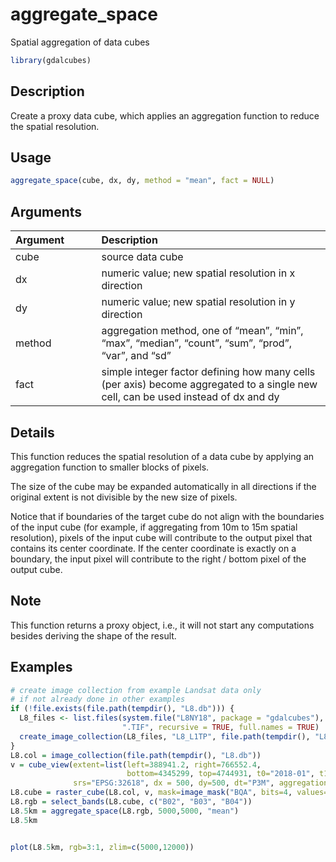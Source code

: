 # aggregate_space

Spatial aggregation of data cubes



```r
library(gdalcubes)
```

## Description

Create a proxy data cube, which applies an aggregation function to reduce the spatial resolution.


## Usage


```r
aggregate_space(cube, dx, dy, method = "mean", fact = NULL)

```


## Arguments

| Argument    | Description                       |
|:------------|:----------------------------------|
| cube | source data cube |
| dx | numeric value; new spatial resolution in x direction |
| dy | numeric value; new spatial resolution in y direction |
| method | aggregation method, one of "mean", "min", "max", "median", "count", "sum", "prod", "var", and "sd" |
| fact | simple integer factor defining how many cells (per axis) become aggregated to a single new cell, can be used instead of dx and dy |


## Details

This function reduces the spatial resolution of a data cube by applying an aggregation function to smaller blocks of pixels.   

The size of the cube may be expanded automatically in all directions if the original extent is not divisible by the new size of pixels.

Notice that if boundaries of the target cube do not align with the boundaries of the input cube (for example, if aggregating from 10m to 15m spatial resolution), pixels of
the input cube will contribute to the output pixel that contains its center coordinate. If the center coordinate is exactly on a boundary, the input pixel will contribute to 
the right / bottom pixel of the output cube.


## Note

This function returns a proxy object, i.e., it will not start any computations besides deriving the shape of the result.


## Examples


```r
# create image collection from example Landsat data only 
# if not already done in other examples
if (!file.exists(file.path(tempdir(), "L8.db"))) {
  L8_files <- list.files(system.file("L8NY18", package = "gdalcubes"),
                         ".TIF", recursive = TRUE, full.names = TRUE)
  create_image_collection(L8_files, "L8_L1TP", file.path(tempdir(), "L8.db"), quiet = TRUE) 
}
L8.col = image_collection(file.path(tempdir(), "L8.db"))
v = cube_view(extent=list(left=388941.2, right=766552.4, 
                          bottom=4345299, top=4744931, t0="2018-01", t1="2018-12"),
              srs="EPSG:32618", dx = 500, dy=500, dt="P3M", aggregation = "median")
L8.cube = raster_cube(L8.col, v, mask=image_mask("BQA", bits=4, values=16))
L8.rgb = select_bands(L8.cube, c("B02", "B03", "B04"))
L8.5km = aggregate_space(L8.rgb, 5000,5000, "mean")
L8.5km


plot(L8.5km, rgb=3:1, zlim=c(5000,12000))
```


